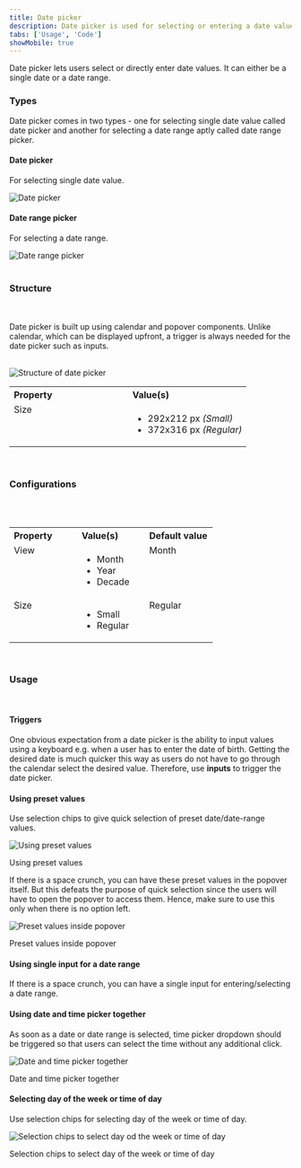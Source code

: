 ```yaml
---
title: Date picker
description: Date picker is used for selecting or entering a date value.
tabs: ['Usage', 'Code']
showMobile: true
---
```


Date picker lets users select or directly enter date values. It can either be a single date or a date range.

<Preview name="components-datepicker-variants-with-input--with-input"/>

### Types
Date picker comes in two types - one for selecting single date value called date picker and another for selecting a date range aptly called date range picker.

#### Date picker
For selecting single date value.

![Date picker](./images/datePicker-1.png)
<br/>

#### Date range picker
For selecting a date range.

![Date range picker](./images/datePicker-2.png)
<br/>
<br/>

### Structure
<br/>
<br/>
Date picker is built up using calendar and popover components. Unlike calendar, which can be displayed upfront, a trigger is always needed for the date picker such as inputs.
<br/>
<br/>


![Structure of date picker](./images/datePicker-structure.png)
<br/>

<table style="width: 100%">
  <tbody>
    <tr>
      <th style="width:50%; text-align: left;">Property</th>
      <th style="width:50%; text-align: left;">Value(s)</th>
    </tr>
    <tr style="vertical-align: top">
      <td>Size</td>
      <td>
          <ul>
              <li>292x212 px <em>(Small)</em></li>
              <li>372x316 px <em>(Regular)</em></li>
          </ul>
      </td>
    </tr>
    
  </tbody>
</table>
<br/>



### Configurations
<br/>
<br/>

<table style="width: 100%">
  <tbody>
    <tr>
      <th style="width:33%; text-align: left;">Property</th>
      <th style="width:33%; text-align: left;">Value(s)</th>
      <th style="width:33%; text-align: left;">Default value</th>
    </tr>
    <tr style="vertical-align: top">
      <td>View</td>
      <td>
          <ul>
              <li>Month</li>
              <li>Year</li>
              <li>Decade</li>
          </ul>
      </td>
      <td>Month</td>
    </tr>
    <tr style="vertical-align: top">
      <td>Size</td>
      <td>
          <ul>
              <li>Small</li>
              <li>Regular</li>
          </ul>
      </td>
      <td>Regular</td>
    </tr>
  </tbody>
</table>
<br/>

### Usage
<br/>

#### Triggers
One obvious expectation from a date picker is the ability to input values using a keyboard e.g. when a user has to enter the date of birth. Getting the desired date is much quicker this way as users do not have to go through the calendar select the desired value. Therefore, use **inputs** to trigger the date picker.
<Preview name="components-datepicker-variants-with-input--with-input"/>

#### Using preset values
Use selection chips to give quick selection of preset date/date-range values.

![Using preset values](./images/datePicker-3.png)
<Caption>Using preset values</Caption>
<br/>

If there is a space crunch, you can have these preset values in the popover itself. But this defeats the purpose of quick selection since the users will have to open the popover to access them. Hence, make sure to use this only when there is no option left.

![Preset values inside popover](./images/datePicker-4.png)
<Caption>Preset values inside popover</Caption>

<br/>

#### Using single input for a date range
If there is a space crunch, you can have a single input for entering/selecting a date range.
<Preview name="components-daterangepicker-variants-with-single-input--with-single-input"/>

#### Using date and time picker together
As soon as a date or date range is selected, time picker dropdown should be triggered so that users can select the time without any additional click.

![Date and time picker together](./images/datePicker-5.png)
<Caption>Date and time picker together</Caption>

<br/>

#### Selecting day of the week or time of day
Use selection chips for selecting day of the week or time of day.

![Selection chips to select day od the week or time of day](./images/datePicker-6.png)
<Caption>Selection chips to select day of the week or time of day</Caption>



 


